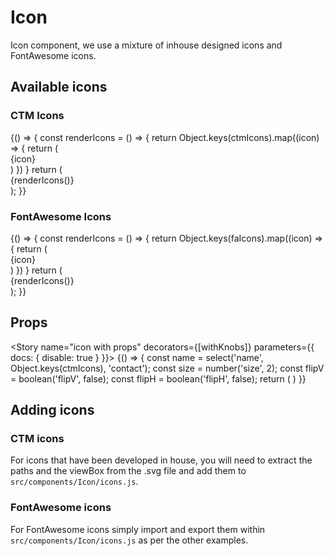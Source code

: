 
<Meta title="Components|Icon" component={Icon} />

# Icon

Icon component, we use a mixture of inhouse designed icons and FontAwesome icons.

<Preview>
  <Story name="icon">
    <Icon name="contact" size={2}/>
  </Story>
</Preview>

## Available icons
### CTM Icons
<Preview>
  <Story name="available icons - CTM">
    {() => {
      const renderIcons = () => {
        return Object.keys(ctmIcons).map((icon) => {
         return (
           <div style={{display: 'flex', width: '6.4rem', marginLeft: '2rem', marginRight: '2rem', height: '6.4rem', justifyContent: 'center', alignItems: 'center', flexDirection: 'column'}}>
             <Icon name={icon} size={2} />
             <span className="subtitle-primary" style={{paddingTop: '0.8rem'}}>{icon}</span>
           </div>
         )
       })
      }
      return (
        <div style={{display: 'flex', flexWrap: 'wrap'}}>
          {renderIcons()}
        </div>
      );
    }}
  </Story>
</Preview>

### FontAwesome Icons
<Preview>
  <Story name="available icons - font awesome">
    {() => {
      const renderIcons = () => {
        return Object.keys(faIcons).map((icon) => {
         return (
           <div key={icon} style={{display: 'flex', width: '6.4rem', marginLeft: '2rem', marginRight: '2rem', height: '6.4rem', justifyContent: 'center', alignItems: 'center', flexDirection: 'column'}}>
             <Icon name={icon} size={2} />
             <span className="subtitle-primary" style={{paddingTop: '0.8rem'}}>{icon}</span>
           </div>
         )
       })
      }
      return (
        <div style={{display: 'flex', flexWrap: 'wrap'}}>
          {renderIcons()}
        </div>
      );
    }}
  </Story>
</Preview>

## Props

<Props of={Icon} />

<Story name="icon with props" decorators={[withKnobs]} parameters={{ docs: { disable: true } }}>
  {() => {
    const name = select('name', Object.keys(ctmIcons), 'contact');
    const size = number('size', 2);
    const flipV = boolean('flipV', false);
    const flipH = boolean('flipH', false);
    return (
      <Icon name={name} size={size} flipV={flipV} flipH={flipH} />
    )
  }}
</Story>

## Adding icons

### CTM icons

For icons that have been developed in house, you will need to extract the paths and the viewBox from the .svg file and add them
to `src/components/Icon/icons.js`.

### FontAwesome icons

For FontAwesome icons simply import and export them within `src/components/Icon/icons.js` as per the other examples.
